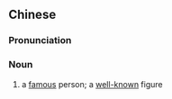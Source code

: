 {{also|闻人}}
==Chinese==
{{zh-forms|s=闻人}}

===Pronunciation===
{{zh-pron
|m=聞rén
|c=man6 jan4
|cat=n
}}

===Noun===
{{zh-noun}}

# a [[famous]] person; a [[well-known]] figure
